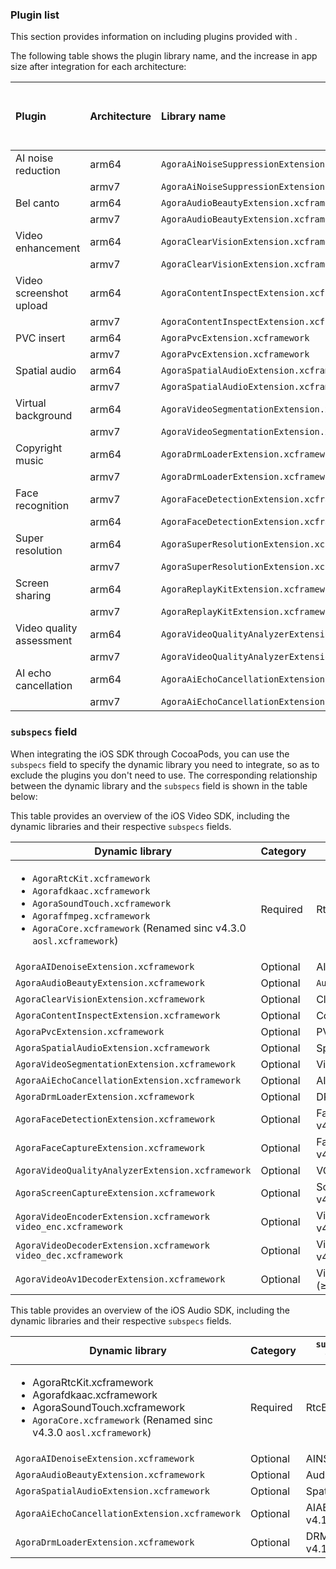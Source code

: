 
<PlatformWrapper platform="ios">

### Plugin list 

This section provides information on including plugins provided with <Vg k="VSDK" />.

The following table shows the plugin library name, and the increase in app size after integration for each architecture:

| Plugin | Architecture	| Library name | Increase in app size after integration (KB) |
|:---|:---|:---------|---:|
| AI noise reduction | arm64	| `AgoraAiNoiseSuppressionExtension.xcframework` | 2477 |
|| armv7	| `AgoraAiNoiseSuppressionExtension.xcframework` | 10 |
| Bel canto | arm64 | `AgoraAudioBeautyExtension.xcframework` | 616 |
|| armv7 | `AgoraAudioBeautyExtension.xcframework` | 618 |
| Video enhancement | arm64 | `AgoraClearVisionExtension.xcframework` | 741 |
|| armv7 | `AgoraClearVisionExtension.xcframework` | 747 |
| Video screenshot upload | arm64 | `AgoraContentInspectExtension.xcframework` | 1004 |
|| armv7 | `AgoraContentInspectExtension.xcframework` | 937 |
| PVC insert | arm64 | `AgoraPvcExtension.xcframework` | 60 |
|| armv7 | `AgoraPvcExtension.xcframework` | 60 |
| Spatial audio | arm64 | `AgoraSpatialAudioExtension.xcframework` | 2952 |
|| armv7 | `AgoraSpatialAudioExtension.xcframework` | 2955 |
| Virtual background | arm64 | `AgoraVideoSegmentationExtension.xcframework` | 2808 |
|| armv7 | `AgoraVideoSegmentationExtension.xcframework` | 2716 |
| Copyright music | arm64 | `AgoraDrmLoaderExtension.xcframework` | 1772 |
|| armv7 | `AgoraDrmLoaderExtension.xcframework` | 1772 |
| Face recognition | armv7 | `AgoraFaceDetectionExtension.xcframework` | 16 |
|| arm64 | `AgoraFaceDetectionExtension.xcframework` | 407 |
| Super resolution | arm64	| `AgoraSuperResolutionExtension.xcframework` | 161 |
|| armv7	| `AgoraSuperResolutionExtension.xcframework` | 165 |
| Screen sharing | arm64 | `AgoraReplayKitExtension.xcframework`	| 750 |
|| armv7 | `AgoraReplayKitExtension.xcframework` | 980 |
| Video quality assessment | arm64 | `AgoraVideoQualityAnalyzerExtension.xcframework` | 547 |
|| armv7 | `AgoraVideoQualityAnalyzerExtension.xcframework` | 471 |
| AI echo cancellation | arm64 | `AgoraAiEchoCancellationExtension.xcframework` | 3446 |
|| armv7 | `AgoraAiEchoCancellationExtension.xcframework` | 10 |

<Plugins />

### `subspecs` field

When integrating the iOS SDK through CocoaPods, you can use the `subspecs` field to specify the dynamic library you need to integrate, so as to exclude the plugins you don't need to use. The corresponding relationship between the dynamic library and the `subspecs` field is shown in the table below:

This table provides an overview of the iOS Video SDK, including the dynamic libraries and their respective `subspecs` fields. 

<Tabs>
<TabItem value="vsdk" label="Video SDK">

| Dynamic library | Category | `subspecs` field |
|-----|-|---|
| <ul><li>`AgoraRtcKit.xcframework`</li><li>`Agorafdkaac.xcframework`</li><li>`AgoraSoundTouch.xcframework`</li><li>`Agoraffmpeg.xcframework`</li><li>`AgoraCore.xcframework` (Renamed sinc v4.3.0 `aosl.xcframework`)</li></ul> | Required | RtcBasic |
| `AgoraAIDenoiseExtension.xcframework` | Optional | AINS |
| `AgoraAudioBeautyExtension.xcframework` | Optional | `AudioBeauty` |
| `AgoraClearVisionExtension.xcframework` | Optional | ClearVision |
| `AgoraContentInspectExtension.xcframework` | Optional | ContentInspect |
| `AgoraPvcExtension.xcframework` | Optional | PVC (< v4.1.0) |
| `AgoraSpatialAudioExtension.xcframework` | Optional | SpatialAudio |
| `AgoraVideoSegmentationExtension.xcframework` | Optional | VirtualBackground |
| `AgoraAiEchoCancellationExtension.xcframework` | Optional | AIAEC (≥ v4.1.0) |
| `AgoraDrmLoaderExtension.xcframework` | Optional | DRM (≥ v4.1.0) |
| `AgoraFaceDetectionExtension.xcframework` | Optional | FaceDetection (≥ v4.1.1) |
|`AgoraFaceCaptureExtension.xcframework`| Optional | FaceCapture (≥ v4.3.0) |
| `AgoraVideoQualityAnalyzerExtension.xcframework` | Optional | VQA (≥ v4.1.0) |
| `AgoraScreenCaptureExtension.xcframework` | Optional | 	ScreenCapture (≥ v4.2.0) |
| `AgoraVideoEncoderExtension.xcframework` <br/>`video_enc.xcframework` | Optional | VideoCodecEnc (≥ v4.2.0) |
| `AgoraVideoDecoderExtension.xcframework` <br/>`video_dec.xcframework` | Optional | VideoCodecDec (≥ v4.2.0) |
|`AgoraVideoAv1DecoderExtension.xcframework`| Optional | VideoAv1CodecDec (≥ v4.3.0) |

</TabItem>
<TabItem value="asdk" label="Voice SDK">

This table provides an overview of the iOS Audio SDK, including the dynamic libraries and their respective `subspecs` fields. 

| Dynamic library | Category | `subspecs` field |
|-----|-|---|
| <ul><li>AgoraRtcKit.xcframework</li><li>Agorafdkaac.xcframework</li><li>AgoraSoundTouch.xcframework</li><li>`AgoraCore.xcframework` (Renamed sinc v4.3.0 `aosl.xcframework`)</li></ul> | Required | RtcBasic |required | RtcBasic |
| `AgoraAIDenoiseExtension.xcframework` | Optional | AINS |
| `AgoraAudioBeautyExtension.xcframework` | Optional | AudioBeauty |
| `AgoraSpatialAudioExtension.xcframework` | Optional | SpatialAudio |
| `AgoraAiEchoCancellationExtension.xcframework` | Optional | AIAEC (≥ v4.1.0) |
| `AgoraDrmLoaderExtension.xcframework` | Optional | DRM (≥ v4.1.0) |

</TabItem>
</Tabs>

</PlatformWrapper>
